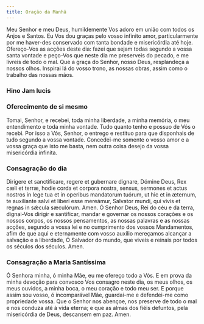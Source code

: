 ```yaml
---
title: Oração da Manhã
---
```


Meu Senhor e meu Deus, humildemente Vos adoro em união com todos os Anjos e
Santos. Eu Vos dou graças pelo vosso infinito amor, particularmente por me
haver-des conservado com tanta bondade e misericórdia até hoje. Ofereço-Vos as
acções deste dia: fazei que sejam todas segundo a vossa santa vontade e
peço-Vos que neste dia me preserveis do pecado, e me livreis de todo o mal.
Que a graça do Senhor, nosso Deus, resplandeça a nossos olhos. Inspirai lá do
vosso trono, as nossas obras, assim como o trabalho das nossas mãos.


### Hino Jam lucis

<JamLucis />

### Oferecimento de si mesmo

Tomai, Senhor, e recebei, toda minha liberdade, a minha memória, o meu
entendimento e toda minha vontade. Tudo quanto tenho e possuo de Vós o recebi.
Por isso a Vós, Senhor, o entrego e restituo para que disponhais de tudo
segundo a vossa vontade. Concedei-me somente o vosso amor e a vossa graça que
isto me basta, nem outra coisa desejo da vossa misericórdia infinita.

### Consagração do dia

<div class="grid grid-cols-2 gap-5">
  <span class="text-justify">
    Dirigere et sanctificare, regere et gubernare dignare, Dómine Deus, Rex cæli
    et terræ, hodie corda et corpora nostra, sensus, sermones et actus nostros
    in lege tua et in operibus mandatorum tuórum, ut hic et in æternum, te
    auxiliante salvi et liberi esse mereámur, Salvator mundi, qui vivis et
    regnas in sǽcula sæculórum. Amen.
  </span>
  <span class="text-justify">
    Ó Senhor Deus, Rei do céu e da terra, dignai-Vos dirigir e santificar,
    mandar e governar os nossos corações e os nossos corpos, os nossos
    pensamentos, as nossas palavras e as nossas acções, segundo a vossa lei e no
    cumprimento dos vossos Mandamentos, afim de que aqui e eternamente com vosso
    auxílio mereçamos alcançar a salvação e a liberdade, Ó Salvador do mundo,
    que viveis e reinais por todos os séculos dos séculos. Amen.
  </span>
</div>

### Consagração a Maria Santíssima

Ó Senhora minha, ó minha Mãe, eu me ofereço todo a Vós. E em prova da minha
devoção para convosco Vos consagro neste dia, os meus olhos, os meus
ouvidos, a minha boca, o meu coração e todo meu ser. E porque assim sou
vosso, ó incomparável Mãe, guardai-me e defendei-me como propriedade vossa.
Que o Senhor nos abençoe, nos preserve de todo o mal e nos conduza até à
vida eterna; e que as almas dos fiéis defuntos, pela misericórdia de Deus,
descansem em paz. Amen.

